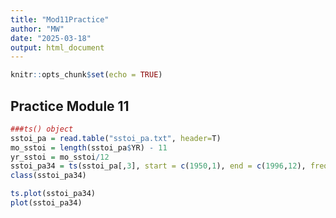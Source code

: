 ```yaml
---
title: "Mod11Practice"
author: "MW"
date: "2025-03-18"
output: html_document
---
```


```r
knitr::opts_chunk$set(echo = TRUE)

```

## Practice Module 11

```r
###ts() object
sstoi_pa = read.table("sstoi_pa.txt", header=T)
mo_sstoi = length(sstoi_pa$YR) - 11
yr_sstoi = mo_sstoi/12
sstoi_pa34 = ts(sstoi_pa[,3], start = c(1950,1), end = c(1996,12), frequency = 12)
class(sstoi_pa34)
```
```r
ts.plot(sstoi_pa34)
plot(sstoi_pa34)
```
